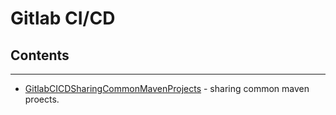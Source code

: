 = Gitlab CI/CD =
== Contents ==
<hr/>
* [[GitlabCICDSharingCommonMavenProjects]] - sharing common maven proects.

